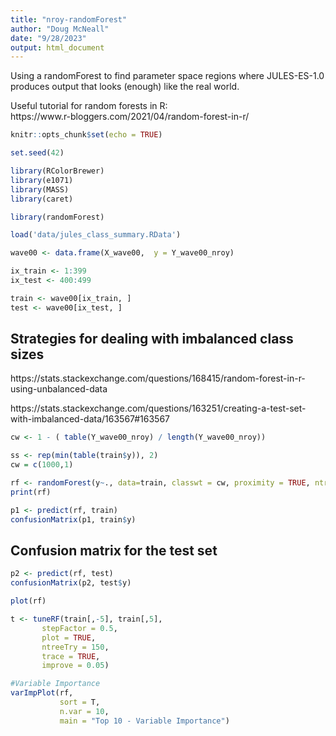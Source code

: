 ```yaml
---
title: "nroy-randomForest"
author: "Doug McNeall"
date: "9/28/2023"
output: html_document
---
```



Using a randomForest to find parameter space regions where JULES-ES-1.0 produces output that looks (enough) like the real world. 

Useful tutorial for random forests in R:  
https://www.r-bloggers.com/2021/04/random-forest-in-r/

```r
knitr::opts_chunk$set(echo = TRUE)
```

```r

set.seed(42)

library(RColorBrewer)
library(e1071)
library(MASS)
library(caret)

library(randomForest)

```


```r
load('data/jules_class_summary.RData')

```


```r


wave00 <- data.frame(X_wave00,  y = Y_wave00_nroy)

ix_train <- 1:399
ix_test <- 400:499

train <- wave00[ix_train, ]
test <- wave00[ix_test, ]

```


## Strategies for dealing with imbalanced class sizes

https://stats.stackexchange.com/questions/168415/random-forest-in-r-using-unbalanced-data

https://stats.stackexchange.com/questions/163251/creating-a-test-set-with-imbalanced-data/163567#163567


```r

cw <- 1 - ( table(Y_wave00_nroy) / length(Y_wave00_nroy)) 

ss <- rep(min(table(train$y)), 2)
cw = c(1000,1)

rf <- randomForest(y~., data=train, classwt = cw, proximity = TRUE, ntree = 1000 )
print(rf)

```


```r
p1 <- predict(rf, train)
confusionMatrix(p1, train$y)
```


## Confusion matrix for the test set

```r

p2 <- predict(rf, test)
confusionMatrix(p2, test$y)

```


```r
plot(rf)
```

```r


t <- tuneRF(train[,-5], train[,5],
       stepFactor = 0.5,
       plot = TRUE,
       ntreeTry = 150,
       trace = TRUE,
       improve = 0.05)

```

```r
#Variable Importance
varImpPlot(rf,
           sort = T,
           n.var = 10,
           main = "Top 10 - Variable Importance")

```

